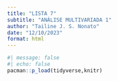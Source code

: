 ```yaml
---
title: "LISTA 7"
subtitle: "ANÁLISE MULTIVARIADA 1"
author: "Tailine J. S. Nonato"
date: "12/10/2023"
format: html
---
```



```r
#| message: false
#| echo: false
pacman::p_load(tidyverse,knitr)
```

